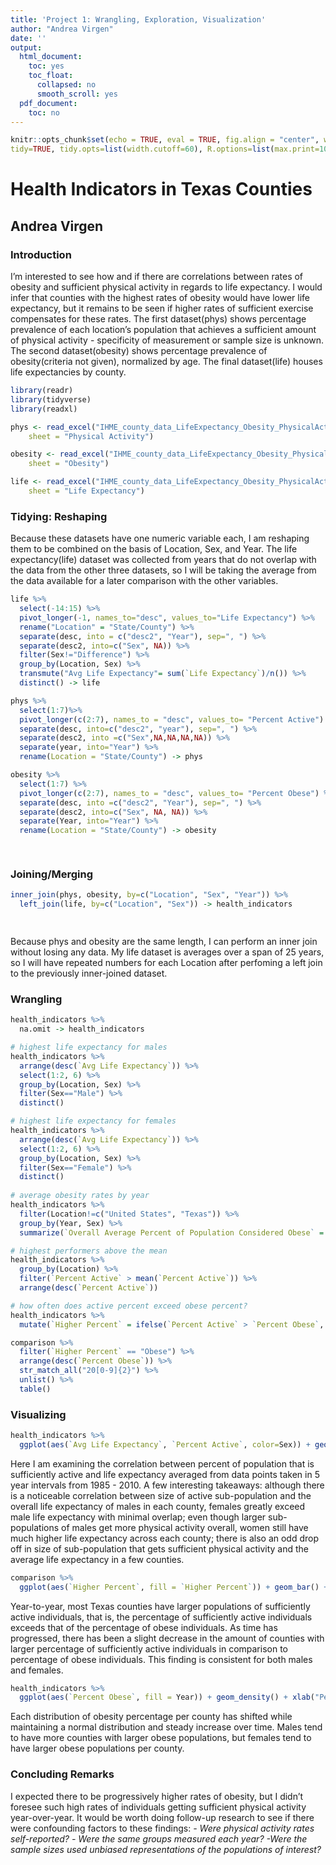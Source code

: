 ```yaml
---
title: 'Project 1: Wrangling, Exploration, Visualization'
author: "Andrea Virgen"
date: ''
output:
  html_document:
    toc: yes
    toc_float:
      collapsed: no
      smooth_scroll: yes
  pdf_document:
    toc: no
---
```


```r
knitr::opts_chunk$set(echo = TRUE, eval = TRUE, fig.align = "center", warning = F, message = F,
tidy=TRUE, tidy.opts=list(width.cutoff=60), R.options=list(max.print=100))

```

# Health Indicators in Texas Counties

## Andrea Virgen

### Introduction 

I'm interested to see how and if there are correlations between rates of obesity and sufficient physical activity in regards to life expectancy. I would infer that counties with the highest rates of obesity would have lower life expectancy, but it remains to be seen if higher rates of sufficient exercise compensates for these rates. The first dataset(phys) shows percentage prevalence of each location's population that achieves a sufficient amount of physical activity - specificity of measurement or sample size is unknown. The second dataset(obesity) shows percentage prevalence of obesity(criteria not given), normalized by age. The final dataset(life) houses life expectancies by county.

```R
library(readr)
library(tidyverse)
library(readxl)

phys <- read_excel("IHME_county_data_LifeExpectancy_Obesity_PhysicalActivity_TEXAS.xls", 
    sheet = "Physical Activity")

obesity <- read_excel("IHME_county_data_LifeExpectancy_Obesity_PhysicalActivity_TEXAS.xls", 
    sheet = "Obesity")

life <- read_excel("IHME_county_data_LifeExpectancy_Obesity_PhysicalActivity_TEXAS.xls", 
    sheet = "Life Expectancy")

```

### Tidying: Reshaping

Because these datasets have one numeric variable each, I am reshaping them to be combined on the basis of Location, Sex, and Year. The life expectancy(life) dataset was collected from years that do not overlap with the data from the other three datasets, so I will be taking the average from the data available for a later comparison with the other variables.

```R

life %>%
  select(-14:15) %>%
  pivot_longer(-1, names_to="desc", values_to="Life Expectancy") %>%
  rename("Location" = "State/County") %>%
  separate(desc, into = c("desc2", "Year"), sep=", ") %>%
  separate(desc2, into=c("Sex", NA)) %>%
  filter(Sex!="Difference") %>%
  group_by(Location, Sex) %>%
  transmute("Avg Life Expectancy"= sum(`Life Expectancy`)/n()) %>%
  distinct() -> life

phys %>%
  select(1:7)%>%
  pivot_longer(c(2:7), names_to = "desc", values_to= "Percent Active") %>%
  separate(desc, into=c("desc2", "year"), sep=", ") %>%
  separate(desc2, into =c("Sex",NA,NA,NA,NA)) %>%
  separate(year, into="Year") %>%
  rename(Location = "State/County") -> phys

obesity %>%
  select(1:7) %>%
  pivot_longer(c(2:7), names_to = "desc", values_to= "Percent Obese") %>%
  separate(desc, into =c("desc2", "Year"), sep=", ") %>%
  separate(desc2, into=c("Sex", NA, NA)) %>%
  separate(Year, into="Year") %>%
  rename(Location = "State/County") -> obesity

  
```

    
### Joining/Merging

```R
inner_join(phys, obesity, by=c("Location", "Sex", "Year")) %>%
  left_join(life, by=c("Location", "Sex")) -> health_indicators

  

```

Because phys and obesity are the same length, I can perform an inner join without losing any data. My life dataset is averages over a span of 25 years, so I will have repeated numbers for each Location after perfoming a left join to the previously inner-joined dataset.

###  Wrangling

```R

health_indicators %>%
  na.omit -> health_indicators

# highest life expectancy for males
health_indicators %>%
  arrange(desc(`Avg Life Expectancy`)) %>%
  select(1:2, 6) %>%
  group_by(Location, Sex) %>%
  filter(Sex=="Male") %>%
  distinct()

# highest life expectancy for females
health_indicators %>%
  arrange(desc(`Avg Life Expectancy`)) %>%
  select(1:2, 6) %>%
  group_by(Location, Sex) %>%
  filter(Sex=="Female") %>%
  distinct()
  
# average obesity rates by year
health_indicators %>%
  filter(Location!=c("United States", "Texas")) %>%
  group_by(Year, Sex) %>%
  summarize(`Overall Average Percent of Population Considered Obese` = sum(`Percent Obese`)/n(), `Overall Average Percent of Population Considered Sufficiently Active` = sum(`Percent Active`)/n())

# highest performers above the mean
health_indicators %>%
  group_by(Location) %>%
  filter(`Percent Active` > mean(`Percent Active`)) %>%
  arrange(desc(`Percent Active`))

# how often does active percent exceed obese percent?
health_indicators %>%
  mutate(`Higher Percent` = ifelse(`Percent Active` > `Percent Obese`, "Active", "Obese")) -> comparison

comparison %>%
  filter(`Higher Percent` == "Obese") %>%
  arrange(desc(`Percent Obese`)) %>%
  str_match_all("20[0-9]{2}") %>%
  unlist() %>%
  table()


```



### Visualizing

```R
health_indicators %>%
  ggplot(aes(`Avg Life Expectancy`, `Percent Active`, color=Sex)) + geom_point() + scale_color_brewer(palette="Set1") + geom_smooth() + xlab("Average Life Expectancy (1985 - 2010)") + ylab("Percent Active (2001, 2009, 2011)")
```
Here I am examining the correlation between percent of population that is sufficiently active and life expectancy averaged from data points taken in 5 year intervals from 1985 - 2010. A few interesting takeaways: although there is a noticeable correlation between size of active sub-population and the overall life expectancy of males in each county, females greatly exceed male life expectancy with minimal overlap; even though larger sub-populations of males get more physical activity overall, women still have much higher life expectancy across each county; there is also an odd drop off in size of sub-population that gets sufficient physical activity and the average life expectancy in a few counties.


```R
comparison %>%
  ggplot(aes(`Higher Percent`, fill = `Higher Percent`)) + geom_bar() + theme_dark() + ylab("Number of Counties") + xlab("Larger Percent of Population") + facet_grid(~Year) 
```

Year-to-year, most Texas counties have larger populations of sufficiently active individuals, that is, the percentage of sufficiently active individuals exceeds that of the percentage of obese individuals. As time has progressed, there has been a slight decrease in the amount of counties with larger percentage of sufficiently active individuals in comparison to percentage of obese individuals. This finding is consistent for both males and females.

```R
health_indicators %>%
  ggplot(aes(`Percent Obese`, fill = Year)) + geom_density() + xlab("Percent of Population Considered Obese") + facet_grid(~Sex)
```
Each distribution of obesity percentage per county has shifted while maintaining a normal distribution and steady increase over time. Males tend to have more counties with larger obese populations, but females tend to have larger obese populations per county.


### Concluding Remarks

I expected there to be progressively higher rates of obesity, but I didn't foresee such high rates of individuals getting sufficient physical activity year-over-year. It would be worth doing follow-up research to see if there were confounding factors to these findings: _- Were physical activity rates self-reported?_
                           _- Were the same groups measured each year?_
                           _-Were the sample sizes used unbiased representations of the populations of interest?_





